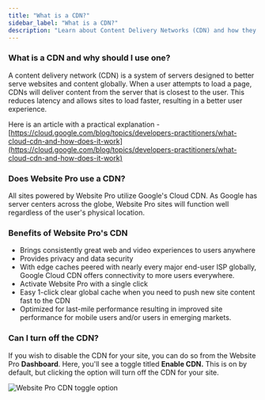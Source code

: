 ```yaml
---
title: "What is a CDN?"
sidebar_label: "What is a CDN?"
description: "Learn about Content Delivery Networks (CDN) and how they are used in Website Pro"
---
```


### **What is a CDN and why should I use one?**

A content delivery network (CDN) is a system of servers designed to better serve websites and content globally. When a user attempts to load a page, CDNs will deliver content from the server that is closest to the user. This reduces latency and allows sites to load faster, resulting in a better user experience.

Here is an article with a practical explanation - [https://cloud.google.com/blog/topics/developers-practitioners/what-cloud-cdn-and-how-does-it-work](https://cloud.google.com/blog/topics/developers-practitioners/what-cloud-cdn-and-how-does-it-work) 

### **Does Website Pro use a CDN?**

All sites powered by Website Pro utilize Google's Cloud CDN. As Google has server centers across the globe, Website Pro sites will function well regardless of the user's physical location.

### **Benefits of Website Pro's CDN**

- Brings consistently great web and video experiences to users anywhere
- Provides privacy and data security
- With edge caches peered with nearly every major end-user ISP globally, Google Cloud CDN offers connectivity to more users everywhere.
- Activate Website Pro with a single click
- Easy 1-click clear global cache when you need to push new site content fast to the CDN
- Optimized for last-mile performance resulting in improved site performance for mobile users and/or users in emerging markets.

### **Can I turn off the CDN?**

If you wish to disable the CDN for your site, you can do so from the Website Pro **Dashboard**. Here, you'll see a toggle titled **Enable CDN.** This is on by default, but clicking the option will turn off the CDN for your site.


![Website Pro CDN toggle option](./img/cdn-toggle.png)